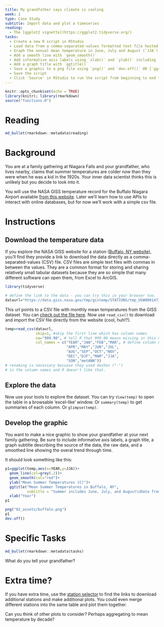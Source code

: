```yaml
---
title: My grandfather says climate is cooling
week: 2 
type: Case Study
subtitle: Import data and plot a timeseries
reading:
  - The [ggplot2 vignette](https://ggplot2.tidyverse.org/)
tasks:
  - Create a new R script in RStudio
  - Load data from a comma-separated-values formatted text file hosted on a website
  - Graph the annual mean temperature in June, July and August (`JJA`) using ggplot
  - Add a smooth line with `geom_smooth()`
  - Add informative axis labels using `xlab()` and `ylab()` including [units](https://data.giss.nasa.gov/cgi-bin/gistemp/stdata_show.cgi?id=425003010120&dt=1&ds=5)
  - Add a graph title with `ggtitle()`
  - Save a graphic to a png file using `png()` and `dev.off()` OR [`ggsave`](https://ggplot2.tidyverse.org/reference/ggsave.html)
  - Save the script
  - Click 'Source' in RStudio to run the script from beginning to end to re-run the entire process
---
```


```r
knitr::opts_chunk$set(echo = TRUE)
library(knitr); library(rmarkdown)
source("functions.R")
```

# Reading

```r
md_bullet(rmarkdown::metadata$reading)
```

# Background

You are at a family gathering at Niagara Falls and your grandfather, who lives nearby, claims that summer temperatures are colder now than they were when he was a kid in the 1920s.  Your inner data scientist thinks this is unlikely but you decide to look into it.

You will use the NASA GISS temperature record for the Buffalo Niagara Airport available [from this website](https://data.giss.nasa.gov/cgi-bin/gistemp/stdata_show_v4.cgi?id=USW00014733&ds=14&dt=1).  Later we'll learn how to use APIs to interact with online databases, but for now we'll work with a simple csv file.

# Instructions

## Download the temperature data

If you explore the NASA GISS website for a station ([Buffalo, NY website](https://data.giss.nasa.gov/cgi-bin/gistemp/stdata_show_v4.cgi?id=USW00014733&ds=14&dt=1)), you'll find they provide a link to download the data directly as a comma-separated-values (CSV) file.  CSV files are simple text files with commas in between the values.  They are a common format for storing and sharing relatively small tabular datasets because they are so simple that many different software can open them, from Excel to ArcGIS.

```r
library(tidyverse)

# define the link to the data - you can try this in your browser too.  Note that the URL ends in .csv.
dataurl="https://data.giss.nasa.gov/tmp/gistemp/STATIONS/tmp_USW00014733_14_0_1/station.csv"
```

This url points to a CSV file with monthly mean temperatures from the GISS dataset.  You can [check out the file here](`r dataurl`).  Now use `read_csv()` to download and import the CSV file directly from the website (cool, huh!?).

```r
temp=read_csv(dataurl,
              skip=1, #skip the first line which has column names
              na="999.90", # tell R that 999.90 means missing in this dataset
              col_names = c("YEAR","JAN","FEB","MAR", # define column names 
                            "APR","MAY","JUN","JUL",  
                            "AUG","SEP","OCT","NOV",  
                            "DEC","DJF","MAM","JJA",  
                            "SON","metANN"))
# renaming is necessary becuase they used dashes ("-")
# in the column names and R doesn't like that.
```

## Explore the data

Now use your tools to explore the dataset.  You can try `View(temp)` to open the table in a browsable 'excel-like' window.  Or `summary(temp)` to get summaries of each column. Or `glimpse(temp)`.

## Develop the graphic

You want to make a nice graphic to show your grandfather at your next family gathering.  Be sure to include informative axis labels, a graph title, a graph subtitle describing the source of the data, the raw data, and a smoothed line showing the overal trend through time.  

It should look something like this:

```r
p1=ggplot(temp,aes(x=YEAR,y=JJA))+
  geom_line(col=grey(.2))+
  geom_smooth(col="red")+
  ylab("Mean Summer Temperatures (C)")+
  ggtitle("Mean Summer Temperatures in Buffalo, NY",
          subtitle = "Summer includes June, July, and August\nData from the Global Historical Climate Network\nRed line is a LOESS smooth")+
  xlab("Year")
p1
```

```r
png("02_assets/buffalo.png")
p1
dev.off()
```

# Specific Tasks

```r
md_bullet(rmarkdown::metadata$tasks)
```

What do you tell your grandfather?

# Extra time?

If you have extra time, use the [station selector](https://data.giss.nasa.gov/gistemp/station_data_v4_globe/) to find the links to download additional stations and make additional plots.  You could even merge different stations into the same table and plot them together.  

Can you think of other plots to consider?  Perhaps aggregating to mean temperature by decade?
